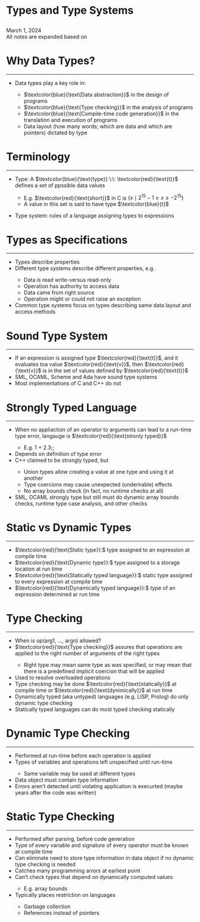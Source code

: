 <h1 class="post" style="padding-bottom: 9px;">Types and Type Systems</h1>
<span class='meta'>March 1, 2024</span><br>
<span class='meta'>All notes are expanded based on </span>


<!--  Debugging only. Scrolls all the way to the bottom  Comment out when done.-->
<script>
document.addEventListener("DOMContentLoaded", function() {
  window.scrollTo(0, document.body.scrollHeight);
});
</script>

<!-- -----------------------------END-------------------------------- -->

<h1 class=post >Why Data Types?</h1>
<hr />

<ul class="blue-square">
    <li>Data types play a key role in:</li>
    <ul class="red-square">
        <li> $\textcolor{blue}{\text{Data abstraction}}$ in the design of programs</li>
        <li>$\textcolor{blue}{\text{Type checking}}$ in the analysis of programs</li>
        <li>$\textcolor{blue}{\text{Compile-time code generation}}$ in the translation and execution of programs</li>
        <li>Data layout (how many words; which are data and which are pointers) dictated by type</li>
    </ul>
</ul>

<h1 class=post >Terminology</h1>
<hr />

<ul class="blue-square">
    <li>Type: A $\textcolor{blue}{\text{type}} \:\: \textcolor{red}{\text{t}}$ defines a set of ppssible data values</li>
    <ul class="red-square">
        <li>E.g. $\textcolor{red}{\text{short}}$ in C is $\{x \mid 2^{15} - 1 \geq x \geq -2^{15}\}$</li>
        <li>A value in this set is said to have type $\textcolor{blue}{t}$</li>
    </ul>
</ul>

<ul class="blue-square">
    <li>Type system: rules of a language assigning types to expressions</li>
</ul>


<h1 class=post >Types as Specifications</h1>
<hr />

<ul class="blue-square">
    <li>Types describe properties</li>
    <li>Different type systems describe different properties, e.g.</li>
    <ul class="red-square">
        <li>Data is read write-versus read-only </li>
        <li>Operation has authority to access data</li>
        <li>Data came from right source</li>
        <li>Operation might or could not raise an exception</li>
    </ul>
    <li>Common type systems focus on types describing same data layout and access methods</li>
</ul>

<h1 class=post >Sound Type System </h1>
<hr />

<ul class="blue-square">
    <li>If an expression is assigned type $\textcolor{red}{\text{t}}$, and it evaluates toa value $\textcolor{red}{\text{v}}$, then $\textcolor{red}{\text{v}}$ is in the set of values defined by $\textcolor{red}{\text{t}}$</li>
    <li>SML, OCAML, Scheme and Ada have sound type systems </li>
    <li>Most implementations of C and C++ do not</li>
</ul>

<h1 class=post >Strongly Typed Language</h1>
<hr />

<ul class="blue-square">
    <li>When no appliaction of an operator to arguments can lead to a run-time type error, langauge is $\textcolor{red}{\text{stronly typed}}$</li>
    <ul class="red-square">
        <li>E.g. 1 + 2.3;;</li>
    </ul>
    <li>Depends on definition of type error </li>
    <li>C++ claimed to be strongly typed, but </li>
    <ul class="red-square">
        <li>Union types allow creating a value at one type and using it at another</li>
        <li>Type coercions may cause unexpected (underirable) effects</li>
        <li>No array bounds check (in fact, no runtime checks at all)</li>
    </ul>
    <li>SML, OCAML strongly type but still must do dynamic array bounds checks, runtime type case analysis, and other checks</li>
</ul>

<h1 class=post >Static vs Dynamic Types</h1>
<hr />

- $\textcolor{red}{\text{Static type}}:$ type assigned to an expression at compile time 
- $\textcolor{red}{\text{Dynamic type}}:$ type assigned to a storage location at run time
- $\textcolor{red}{\text{Statically typed language}}:$ static type assigned to every expression at compile time
- $\textcolor{red}{\text{Dynamically typed language}}:$ type of an expression determined ar run time

<h1 class=post >Type Checking</h1>
<hr />

<ul class="blue-square">
    <li>When is op(arg1, ..., argn) allowed?</li>
    <li>$\textcolor{red}{\text{Type checking}}$ assures that operations are applied to the right number of arguments of the right types</li>
    <ul class="red-square">
        <li>Right type may mean same type as was specified, or may mean that there is a predefined implicit coercion that will be applied</li>
    </ul>
    <li>Used to resolve overloaded operations</li>
    <li>Type checking may be done $\textcolor{red}{\text{statically}}$ at compile time or $\textcolor{red}{\text{dynimically}}$ at run time</li>
    <li>Dynamically typed (aka untyped) languages (e.g. LISP, Prolog) do only dynamic type checking</li> 
    <li>Statically typed languages can do most typed checking statically</li>
</ul>

<h1 class=post >Dynamic Type Checking</h1>
<hr />

<ul class="blue-square">
    <li>Performed at run-time before each operation is applied</li>
    <li>Types of variables and operations left unspecified until run-time</li>
    <ul class="red-square">
        <li>Same variable may be used at different types</li>
    </ul>
    <li>Data object must contain type information</li>
    <li>Errors aren't detected until violating application is execurted (maybe years after the code was written)</li>
</ul>

<h1 class=post >Static Type Checking</h1>
<hr />

<ul class="blue-square">
    <li>Performed after parsing, before code generation</li>
    <li>Type of every variable and signature of every operator must be known at compile time</li>
    <li>Can eliminate need to store type information in data object if no dynamic type checking is needed</li>
    <li>Catches many programming arrors at earliest point</li>
    <li>Can't check types that depend on dynamically computed values</li>
    <ul class="red-square">
        <li>E.g. array bounds</li>
    </ul>
    <li>Typically places restriction on languages</li>
    <ul class="red-square">
        <li>Garbage collection</li>
        <li>References instead of pointers </li>
    </ul>
</ul>